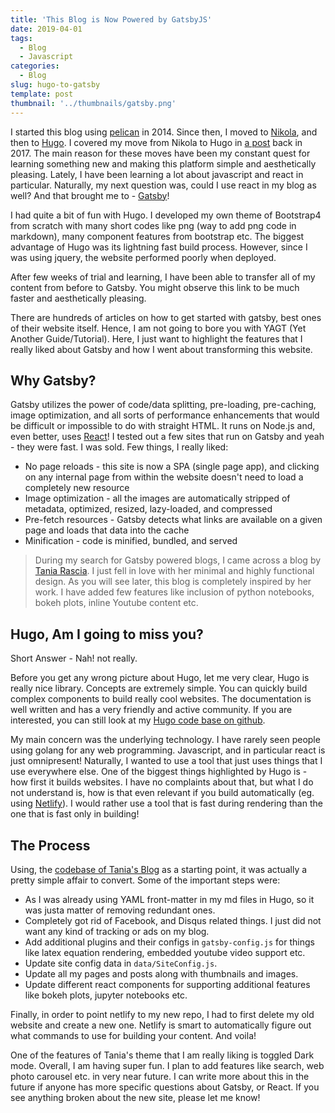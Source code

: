 ```yaml
---
title: 'This Blog is Now Powered by GatsbyJS'
date: 2019-04-01
tags:
  - Blog
  - Javascript
categories:
  - Blog
slug: hugo-to-gatsby
template: post
thumbnail: '../thumbnails/gatsby.png'
---
```


I started this blog using [pelican](https://blog.getpelican.com/) in 2014. Since then, I moved to [Nikola](https://getnikola.com/), and then to [Hugo](https://gohugo.io/). I covered my move from Nikola to Hugo in [a post](/nikola-to-hugo) back in 2017. The main reason for these moves have been my constant quest for learning something new and making this platform simple and aesthetically pleasing. Lately, I have been learning a lot about javascript and react in particular. Naturally, my next question was, could I use react in my blog as well? And that brought me to - [Gatsby](https://www.gatsbyjs.org/)!

I had quite a bit of fun with Hugo. I developed my own theme of Bootstrap4 from scratch with many short codes like png (way to add png code in markdown), many component features from bootstrap etc. The biggest advantage of Hugo was its lightning fast build process. However, since I was using jquery, the website performed poorly when deployed.

After few weeks of trial and learning, I have been able to transfer all of my content from before to Gatsby. You might observe this link to be much faster and aesthetically pleasing.

<ZoomImage src='https://res.cloudinary.com/sadanandsingh/image/upload/v1555377338/Screen_Shot_2019-04-15_at_6.14.47_PM_hkrbyn.png' />

There are hundreds of articles on how to get started with gatsby, best ones of their website itself. Hence, I am not going to bore you with YAGT (Yet Another Guide/Tutorial). Here, I just want to highlight the features that I really liked about Gatsby and how I went about transforming this website.

## Why Gatsby?

Gatsby utilizes the power of code/data splitting, pre-loading, pre-caching, image optimization, and all sorts of performance enhancements that would be difficult or impossible to do with straight HTML. It runs on Node.js and, even better, uses [React](https://reactjs.org/)! I tested out a few sites that run on Gatsby and yeah - they were fast. I was sold. Few things, I really liked:

- No page reloads - this site is now a SPA (single page app), and clicking on any internal page from within the website doesn't need to load a completely new resource
- Image optimization - all the images are automatically stripped of metadata, optimized, resized, lazy-loaded, and compressed
- Pre-fetch resources - Gatsby detects what links are available on a given page and loads that data into the cache
- Minification - code is minified, bundled, and served

> During my search for Gatsby powered blogs, I came across a blog by [Tania Rascia](https://www.taniarascia.com/migrating-from-wordpress-to-gatsby/). I just fell in love with her minimal and highly functional design. As you will see later, this blog is completely inspired by her work. I have added few features like inclusion of python notebooks, bokeh plots, inline Youtube content etc.

## Hugo, Am I going to miss you?

Short Answer - Nah! not really.

Before you get any wrong picture about Hugo, let me very clear, Hugo is really nice library. Concepts are extremely simple. You can quickly build complex components to build really cool websites. The documentation is well written and has a very friendly and active community. If you are interested, you can still look at my [Hugo code base on github](https://github.com/sadanand-singh/Blog).

My main concern was the underlying technology. I have rarely seen people using golang for any web programming. Javascript, and in particular react is just omnipresent! Naturally, I wanted to use a tool that just uses things that I use everywhere else. One of the biggest things highlighted by Hugo is - how first it builds websites. I have no complaints about that, but what I do not understand is, how is that even relevant if you build automatically (eg. using [Netlify](https://www.netlify.com/)). I would rather use a tool that is fast during rendering than the one that is fast only in building!

## The Process

Using, the [codebase of Tania's Blog](https://github.com/taniarascia/taniarascia.com/) as a starting point, it was actually a pretty simple affair to convert. Some of the important steps were:

- As I was already using YAML front-matter in my md files in Hugo, so it was justa matter of removing redundant ones.
- Completely got rid of Facebook, and Disqus related things. I just did not want any kind of tracking or ads on my blog.
- Add additional plugins and their configs in `gatsby-config.js` for things like latex equation rendering, embedded youtube video support etc.
- Update site config data in `data/SiteConfig.js`.
- Update all my pages and posts along with thumbnails and images.
- Update different react components for supporting additional features like bokeh plots, jupyter notebooks etc.

Finally, in order to point netlify to my new repo, I had to first delete my old website and create a new one. Netlify is smart to automatically figure out what commands to use for building your content. And voila!

One of the features of Tania's theme that I am really liking is toggled Dark mode. Overall, I am having super fun. I plan to add features like search, web photo carousel etc. in very near future. I can write more about this in the future if anyone has more specific questions about Gatsby, or React. If you see anything broken about the new site, please let me know!
